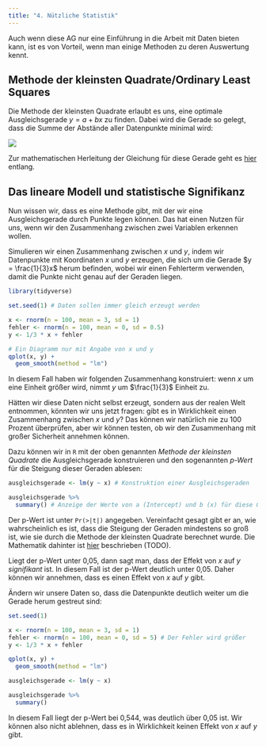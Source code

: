 ```yaml
---
title: "4. Nützliche Statistik"
---
```


Auch wenn diese AG nur eine Einführung in die Arbeit mit Daten bieten kann, ist es von Vorteil, wenn man einige Methoden zu deren Auswertung kennt.

## Methode der kleinsten Quadrate/Ordinary Least Squares

Die Methode der kleinsten Quadrate erlaubt es uns, eine optimale Ausgleichsgerade $y = a + bx$ zu finden. Dabei wird die Gerade so gelegt, dass die Summe der Abstände aller Datenpunkte minimal wird:

![](ols_intuition.png)

Zur mathematischen Herleitung der Gleichung für diese Gerade geht es [hier](07-1-mathematik-ols.qmd) entlang.

## Das lineare Modell und statistische Signifikanz

Nun wissen wir, dass es eine Methode gibt, mit der wir eine Ausgleichsgerade durch Punkte legen können. Das hat einen Nutzen für uns, wenn wir den Zusammenhang zwischen zwei Variablen erkennen wollen.

Simulieren wir einen Zusammenhang zwischen $x$ und $y$, indem wir Datenpunkte mit Koordinaten $x$ und $y$ erzeugen, die sich um die Gerade $y = \frac{1}{3}x$ herum befinden, wobei wir einen Fehlerterm verwenden, damit die Punkte nicht genau auf der Geraden liegen.

```r
library(tidyverse)

set.seed(1) # Daten sollen immer gleich erzeugt werden

x <- rnorm(n = 100, mean = 3, sd = 1)
fehler <- rnorm(n = 100, mean = 0, sd = 0.5)
y <- 1/3 * x + fehler

# Ein Diagramm nur mit Angabe von x und y
qplot(x, y) +
  geom_smooth(method = "lm")
```

In diesem Fall haben wir folgenden Zusammenhang konstruiert: wenn $x$ um eine Einheit größer wird, nimmt $y$ um $\frac{1}{3}$ Einheit zu.

Hätten wir diese Daten nicht selbst erzeugt, sondern aus der realen Welt entnommen, könnten wir uns jetzt fragen: gibt es in Wirklichkeit einen Zusammenhang zwischen $x$ und $y$? Das können wir natürlich nie zu 100 Prozent überprüfen, aber wir können testen, ob wir den Zusammenhang mit großer Sicherheit annehmen können.

Dazu können wir in `R` mit der oben genannten *Methode der kleinsten Quadrate* die Ausgleichsgerade konstruieren und den sogenannten *p-Wert* für die Steigung dieser Geraden ablesen:

```r
ausgleichsgerade <- lm(y ~ x) # Konstruktion einer Ausgleichsgeraden

ausgleichsgerade %>% 
  summary() # Anzeige der Werte von a (Intercept) und b (x) für diese Gerade
```

Der p-Wert ist unter `Pr(>|t|)` angegeben. Vereinfacht gesagt gibt er an, wie wahrscheinlich es ist, dass die Steigung der Geraden mindestens so groß ist, wie sie durch die Methode der kleinsten Quadrate berechnet wurde. Die Mathematik dahinter ist [hier](07-2-mathematik-pwert.qmd) beschrieben (TODO).

Liegt der p-Wert unter 0,05, dann sagt man, dass der Effekt von $x$ auf $y$ *signifikant* ist. In diesem Fall ist der p-Wert deutlich unter 0,05. Daher können wir annehmen, dass es einen Effekt von $x$ auf $y$ gibt.

Ändern wir unsere Daten so, dass die Datenpunkte deutlich weiter um die Gerade herum gestreut sind:

```r
set.seed(1)

x <- rnorm(n = 100, mean = 3, sd = 1)
fehler <- rnorm(n = 100, mean = 0, sd = 5) # Der Fehler wird größer
y <- 1/3 * x + fehler

qplot(x, y) +
  geom_smooth(method = "lm")
```

```r
ausgleichsgerade <- lm(y ~ x)

ausgleichsgerade %>% 
  summary()
```

In diesem Fall liegt der p-Wert bei 0,544, was deutlich über 0,05 ist. Wir können also nicht ablehnen, dass es in Wirklichkeit keinen Effekt von $x$ auf $y$ gibt.
